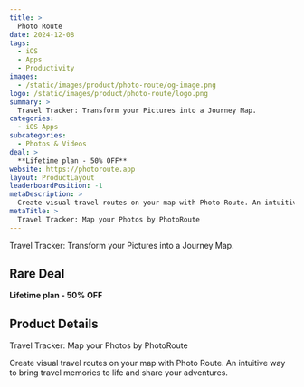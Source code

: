 ```yaml
---
title: >
  Photo Route
date: 2024-12-08
tags:
  - iOS
  - Apps
  - Productivity
images:
  - /static/images/product/photo-route/og-image.png
logo: /static/images/product/photo-route/logo.png
summary: >
  Travel Tracker: Transform your Pictures into a Journey Map.
categories:
  - iOS Apps
subcategories:
  - Photos & Videos
deal: >
  **Lifetime plan - 50% OFF**
website: https://photoroute.app
layout: ProductLayout
leaderboardPosition: -1
metaDescription: >
  Create visual travel routes on your map with Photo Route. An intuitive way to bring travel memories to life and share your adventures.
metaTitle: >
  Travel Tracker: Map your Photos by PhotoRoute
---
```

Travel Tracker: Transform your Pictures into a Journey Map.

## Rare Deal

**Lifetime plan - 50% OFF**

## Product Details

Travel Tracker: Map your Photos by PhotoRoute

Create visual travel routes on your map with Photo Route. An intuitive way to bring travel memories to life and share your adventures.
